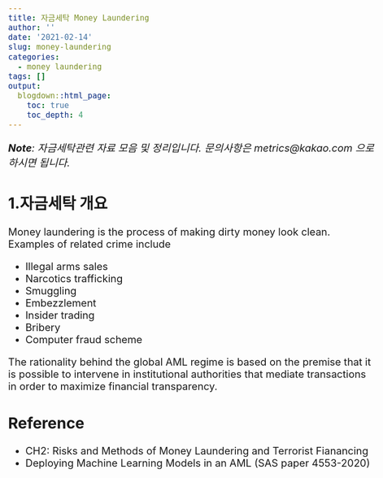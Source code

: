 ```yaml
---
title: 자금세탁 Money Laundering
author: ''
date: '2021-02-14'
slug: money-laundering
categories:
  - money laundering
tags: []
output:
  blogdown::html_page:
    toc: true
    toc_depth: 4
---
```



<style type="text/css">

body, td {
   font-size: 20px;
}
code.r{
  font-size: 12px;
}
pre {
  font-size: 18px
}
</style>

*__Note__: 자금세탁관련 자료 모음 및 정리입니다. 문의사항은 metrics@kakao.com 으로 하시면 됩니다.*

## 1.자금세탁 개요

Money laundering is the process of making dirty money look clean. Examples of related crime include
 
- Illegal arms sales
- Narcotics trafficking
- Smuggling
- Embezzlement
- Insider trading
- Bribery
- Computer fraud scheme

The rationality behind the global AML regime is based on the premise that it is possible to intervene in institutional authorities that mediate transactions in order to maximize financial transparency.


## Reference

- CH2: Risks and Methods of Money Laundering and Terrorist Fianancing
- Deploying Machine Learning Models in an AML (SAS paper 4553-2020)
